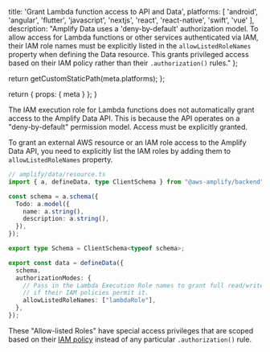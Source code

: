 
  title: 'Grant Lambda function access to API and Data',
  platforms: [
    'android',
    'angular',
    'flutter',
    'javascript',
    'nextjs',
    'react',
    'react-native',
    'swift',
    'vue'
  ],
  description: "Amplify Data uses a 'deny-by-default' authorization model. To allow access for Lambda functions or other services authenticated via IAM, their IAM role names must be explicitly listed in the `allowListedRoleNames` property when defining the Data resource. This grants privileged access based on their IAM policy rather than their `.authorization()` rules."
};

  return getCustomStaticPath(meta.platforms);
};

  return {
    props: {
      meta
    }
  };
}

The IAM execution role for Lambda functions does not automatically grant access to the Amplify Data API. This is because the API operates on a "deny-by-default" permission model. Access must be explicitly granted.

To grant an external AWS resource or an IAM role access to the Amplify Data API, you need to explicitly list the IAM roles by adding them to `allowListedRoleNames` property.

```ts title="amplify/data/resource.ts"
// amplify/data/resource.ts
import { a, defineData, type ClientSchema } from "@aws-amplify/backend";

const schema = a.schema({
  Todo: a.model({
    name: a.string(),
    description: a.string(),
  }),
});

export type Schema = ClientSchema<typeof schema>;

export const data = defineData({
  schema,
  authorizationModes: {
    // Pass in the Lambda Execution Role names to grant full read/write access to the API
    // if their IAM policies permit it.
    allowListedRoleNames: ["lambdaRole"],
  },
});
```

These "Allow-listed Roles" have special access privileges that are scoped based on their [IAM policy](https://docs.aws.amazon.com/appsync/latest/devguide/security-authz.html#aws-iam-authorization) instead of any particular `.authorization()` rule.

